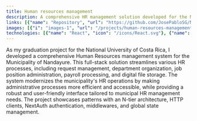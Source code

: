 ```yaml
---
title: Human resources management
description: A comprehensive HR management solution developed for the Municipality of Nandayure, Costa Rica. Built as a graduation project for the National University of Costa Rica.
links: [{"name": "Repository", "url": "https://github.com/JosePabloSG/NandayureFrontend"}]
images: [{"i": "images-1", "url": "/projects/human-resources-management/images-1.png"},{"i": "images-2", "url": "/projects/human-resources-management/images-2.png"},{"i": "images-3", "url": "/projects/human-resources-management/img-3.PNG"},{"i": "images-4", "url": "/projects/human-resources-management/images-4.png"},{"i": "images-5", "url": "/projects/human-resources-management/images-5.png"}]
technologies: [{"name": "React", "icon": "/icons/React.svg"}, {"name": "Next.js", "icon": "/icons/Nextjs.svg"}, {"name": "TypeScript", "icon": "/icons/Typescript.svg"}, {"name": "Tailwind CSS", "icon": "/icons/Tailwindcss.svg"}, {"name": "Json Web Tokens", "icon": "/icons/Jwt.svg"}, {"name": "EsLint", "icon": "/icons/Eslint.svg"}, {"name": "Zod", "icon": "/icons/Zod.svg"}]
---
```

As my graduation project for the National University of Costa Rica, I developed a comprehensive Human Resources management system for the Municipality of Nandayure. This full-stack solution streamlines various HR processes, including request management, department organization, job position administration, payroll processing, and digital file storage. The system modernizes the municipality's HR operations by making administrative processes more efficient and accessible, while providing a robust and user-friendly interface tailored to municipal HR management needs. The project showcases patterns with an N-tier architecture, HTTP clients, NextAuth authentication, middlewares, and global state management.